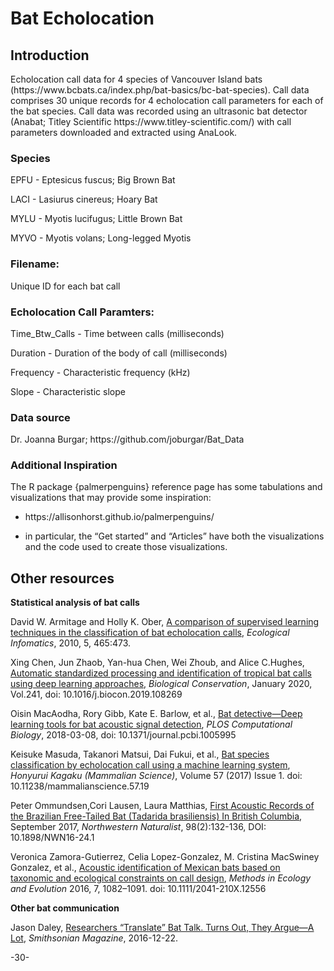 <!-- 
This file by Martin Monkman 
is licensed under a Creative Commons Attribution 4.0 International License
https://creativecommons.org/licenses/by/4.0/  
-->


# Bat Echolocation {#bat-echolocation}


## Introduction {#bat-echolocation-intro}


Echolocation call data for 4 species of Vancouver Island bats (https://www.bcbats.ca/index.php/bat-basics/bc-bat-species). Call data comprises 30 unique records for 4 echolocation call parameters for each of the bat species. Call data was recorded using an ultrasonic bat detector (Anabat; Titley Scientific https://www.titley-scientific.com/) with call parameters downloaded and extracted using AnaLook.

### Species {#bat-echolocation-species}

EPFU - Eptesicus fuscus; Big Brown Bat

LACI - Lasiurus cinereus; Hoary Bat

MYLU - Myotis lucifugus; Little Brown Bat

MYVO - Myotis volans; Long-legged Myotis

### Filename:

Unique ID for each bat call

### Echolocation Call Paramters:

Time_Btw_Calls - Time between calls (milliseconds)

Duration - Duration of the body of call (milliseconds)

Frequency - Characteristic frequency (kHz)

Slope - Characteristic slope


### Data source {#bat-echolocation-source}

Dr. Joanna Burgar; https://github.com/joburgar/Bat_Data 


### Additional Inspiration {#bat-echolocation-palmerpenguins}

The R package {palmerpenguins} reference page has some tabulations and visualizations that may provide some inspiration:

* https://allisonhorst.github.io/palmerpenguins/

* in particular, the "Get started" and "Articles" have both the visualizations and the code used to create those visualizations.




## Other resources {#bat-echolocation-other}

**Statistical analysis of bat calls**

David W. Armitage and Holly K. Ober, [A comparison of supervised learning techniques in the classification of bat echolocation calls](https://static1.squarespace.com/static/55a69002e4b0a72683b3d92f/t/59b6e72cc027d84ada362604/1505158956736/Armitage+%26+Ober+2010.pdf), _Ecological Infomatics_, 2010, 5, 465:473.


Xing Chen, Jun Zhaob, Yan-hua Chen, Wei Zhoub, and Alice C.Hughes, [Automatic standardized processing and identification of tropical bat calls using deep learning approaches](https://www.sciencedirect.com/science/article/pii/S0006320719308961), _Biological Conservation_, January 2020, Vol.241, doi: 10.1016/j.biocon.2019.108269


Oisin MacAodha, Rory Gibb, Kate E. Barlow, et al., [Bat detective—Deep learning tools for bat acoustic signal detection](https://journals.plos.org/ploscompbiol/article?id=10.1371/journal.pcbi.1005995), _PLOS Computational Biology_, 2018-03-08, doi: 10.1371/journal.pcbi.1005995 


Keisuke Masuda, Takanori Matsui, Dai Fukui, et al., [Bat species classification by echolocation call using a machine learning system](https://www.jstage.jst.go.jp/article/mammalianscience/57/1/57_19/_article), _Honyurui Kagaku (Mammalian Science)_, Volume 57 (2017) Issue 1. doi: 10.11238/mammalianscience.57.19


Peter Ommundsen,Cori Lausen, Laura Matthias, [First Acoustic Records of the Brazilian Free-Tailed Bat (Tadarida brasiliensis) In British Columbia](https://www.researchgate.net/publication/319424456_First_Acoustic_Records_of_the_Brazilian_Free-Tailed_Bat_Tadarida_brasiliensis_In_British_Columbia), September 2017, _Northwestern Naturalist_, 98(2):132-136, DOI: 10.1898/NWN16-24.1



Veronica Zamora-Gutierrez, Celia Lopez-Gonzalez, M. Cristina MacSwiney Gonzalez, et al., [Acoustic identification of Mexican bats based on taxonomic and ecological constraints on call design](https://besjournals.onlinelibrary.wiley.com/doi/pdf/10.1111/2041-210X.12556), _Methods in Ecology and Evolution_ 2016, 7, 1082–1091. doi: 10.1111/2041-210X.12556


**Other bat communication**

Jason Daley, [Researchers “Translate” Bat Talk. Turns Out, They Argue—A Lot](https://getpocket.com/explore/item/researchers-translate-bat-talk-turns-out-they-argue-a-lot), _Smithsonian Magazine_, 2016-12-22.



-30-
